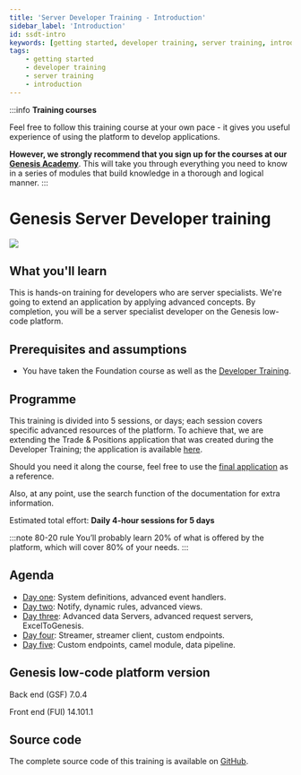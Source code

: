 ```yaml
---
title: 'Server Developer Training - Introduction'
sidebar_label: 'Introduction'
id: ssdt-intro
keywords: [getting started, developer training, server training, introduction]
tags:
    - getting started
    - developer training
    - server training
    - introduction
---
```


:::info
**Training courses**

Feel free to follow this training course at your own pace - it gives you useful experience of using the platform to develop applications.

**However, we strongly recommend that you sign up for the courses at our [Genesis Academy](https://genesis-academy.workramp.io/)**. This will take you through everything you need to know in a series of modules that build knowledge in a thorough and logical manner.
:::

# Genesis Server Developer training
![](/img/dev-training-book-cover.png)

## What you'll learn​

This is hands-on training for developers who are server specialists. We're going to extend an application by applying advanced concepts. By completion, you will be a server specialist developer on the Genesis low-code platform.

## Prerequisites and assumptions

- You have taken the Foundation course as well as the [Developer Training](../../../getting-started/developer-training/training-intro/).


## Programme

This training is divided into 5 sessions, or days; each session covers specific advanced resources of the platform. To achieve that, we are extending the  Trade & Positions application that was created during the Developer Training; the application is available [here](https://github.com/genesiscommunitysuccess/devtraining-alpha).

Should you need it along the course, feel free to use the [final application](https://github.com/genesiscommunitysuccess/servertraining-alpha) as a reference.

Also, at any point, use the search function of the documentation for extra information.

Estimated total effort: <b>Daily 4-hour sessions for 5 days</b>

:::note 80-20 rule
You’ll probably learn 20% of what is offered ​by the platform​, which will cover 80% of your needs.
:::

## Agenda

- [Day one](../../../getting-started/server_training/01_ssdt-day1/): System definitions, advanced event handlers.
- [Day two](../../../getting-started/server_training/01_ssdt-day2/): Notify, dynamic rules, advanced views.
- [Day three](../../../getting-started/server_training/03_ssdt-day3/): Advanced data Servers, advanced request servers, ExcelToGenesis.
- [Day four](../../../getting-started/server_training/04_ssdt-day4/): Streamer, streamer client, custom endpoints.
- [Day five](../../../getting-started/server_training/05_ssdt-day5/): Custom endpoints, camel module, data pipeline​.

## Genesis low-code platform version
Back end (GSF) 7.0.4

Front end (FUI) 14.101.1

## Source code
The complete source code of this training is available on [GitHub](https://github.com/genesiscommunitysuccess/servertraining-alpha).
